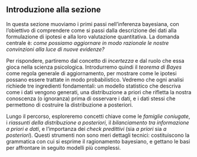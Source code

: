 ## Introduzione alla sezione {.unnumbered .unlisted}

In questa sezione muoviamo i primi passi nell’inferenza bayesiana, con l’obiettivo di comprendere come si passi dalla descrizione dei dati alla formulazione di ipotesi e alla loro valutazione quantitativa. La domanda centrale è: *come possiamo aggiornare in modo razionale le nostre convinzioni alla luce di nuove evidenze?*

Per rispondere, partiremo dal concetto di *incertezza* e dal ruolo che essa gioca nella scienza psicologica. Introdurremo quindi il *teorema di Bayes* come regola generale di aggiornamento, per mostrare come le ipotesi possano essere trattate in modo probabilistico. Vedremo che ogni analisi richiede tre ingredienti fondamentali: un modello statistico che descriva come i dati vengono generati, una distribuzione a priori che rifletta la nostra conoscenza (o ignoranza) prima di osservare i dati, e i dati stessi che permettono di costruire la distribuzione a posteriori.

Lungo il percorso, esploreremo concetti chiave come le *famiglie coniugate*, i *riassunti della distribuzione a posteriori*, il *bilanciamento tra informazione a priori e dati*, e l’importanza dei *check predittivi* (sia *a priori* sia *a posteriori*). Questi strumenti non sono meri dettagli tecnici: costituiscono la grammatica con cui si esprime il ragionamento bayesiano, e gettano le basi per affrontare in seguito modelli più complessi.

